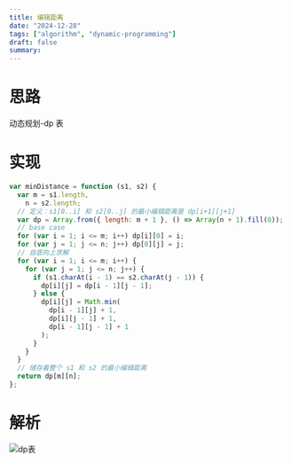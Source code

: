 ```yaml
---
title: 编辑距离
date: "2024-12-28"
tags: ["algorithm", "dynamic-programming"]
draft: false
summary:
---
```


# 思路

动态规划-dp 表

# 实现

```js
var minDistance = function (s1, s2) {
  var m = s1.length,
    n = s2.length;
  // 定义：s1[0..i] 和 s2[0..j] 的最小编辑距离是 dp[i+1][j+1]
  var dp = Array.from({ length: m + 1 }, () => Array(n + 1).fill(0));
  // base case
  for (var i = 1; i <= m; i++) dp[i][0] = i;
  for (var j = 1; j <= n; j++) dp[0][j] = j;
  // 自底向上求解
  for (var i = 1; i <= m; i++) {
    for (var j = 1; j <= n; j++) {
      if (s1.charAt(i - 1) == s2.charAt(j - 1)) {
        dp[i][j] = dp[i - 1][j - 1];
      } else {
        dp[i][j] = Math.min(
          dp[i - 1][j] + 1,
          dp[i][j - 1] + 1,
          dp[i - 1][j - 1] + 1
        );
      }
    }
  }
  // 储存着整个 s1 和 s2 的最小编辑距离
  return dp[m][n];
};
```

# 解析
![dp表](/images/dp.jpg)




